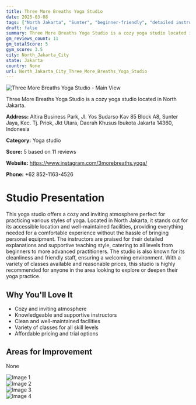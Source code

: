 ```yaml
---
title: Three More Breaths Yoga Studio
date: 2025-03-08
tags: ["North Jakarta", "Sunter", "beginner-friendly", "detailed instruction", "variety of classes", "cozy", "welcoming", "North Jakarta City"]  
draft: false
summary: Three More Breaths Yoga Studio is a cozy yoga studio located in North Jakarta.
gm_reviews_count: 11
gm_totalScore: 5
gym_score: 3.5
city: North_Jakarta_City
state: Jakarta
country: None
url: North_Jakarta_City_Three_More_Breaths_Yoga_Studio
---
```


<div className="aspect-[16/9] relative my-8">
  <img 
    src="https://lh5.googleusercontent.com/p/AF1QipME5ZWpixwH4pefSGRifxNncO-VwkbObhJgYZA=w1920-h1080-k-no"
    alt="Three More Breaths Yoga Studio - Main View"
    className="object-cover absolute inset-0 w-full h-full rounded-lg"
  />
</div>

Three More Breaths Yoga Studio is a cozy yoga studio located in North Jakarta.

**Address:** Altira Business Park, Jl. Yos Sudarso Kav 85 Block A8, Sunter Jaya, Kec. Tj. Priok, Jkt Utara, Daerah Khusus Ibukota Jakarta 14360, Indonesia

**Category:** Yoga studio

**Score:** 5 based on 11 reviews

**Website:** https://www.instagram.com/3morebreaths.yoga/

**Phone:** +62 852-1163-4526

# Studio Presentation

This yoga studio offers a cozy and inviting atmosphere perfect for practicing various styles of yoga. Located in North Jakarta, it stands out for its accessible location and well-maintained facilities, providing everything needed for a comfortable experience without the hassle of bringing personal equipment. The instructors are praised for their detailed explanations and supportive teaching style, catering to all levels from beginners to more advanced practitioners. The studio is also known for its cleanliness and friendly staff, ensuring a welcoming environment. With a variety of classes available and reasonable prices, this studio is highly recommended for anyone in the area looking to explore or deepen their yoga practice.

## Why You'll Love It

- Cozy and inviting atmosphere
- Knowledgeable and supportive instructors
- Clean and well-maintained facilities
- Variety of classes for all skill levels
- Affordable pricing and trial options

## Areas for Improvement

None

<div className="grid grid-cols-1 xl:grid-cols-2 gap-4 my-8">
<div className="aspect-[4/3] relative"><img src="https://lh5.googleusercontent.com/p/AF1QipPO1DLqAmdxX0liA7McJFaOw4UTpwfPLaY8aUA=w1920-h1080-k-no" alt="Image 1" className="object-cover absolute inset-0 w-full h-full rounded-lg" /></div>
<div className="aspect-[4/3] relative"><img src="https://lh5.googleusercontent.com/p/AF1QipNXuBECb86dyjTknGaas_OsgASjpOUmf8ioweQ=w1920-h1080-k-no" alt="Image 2" className="object-cover absolute inset-0 w-full h-full rounded-lg" /></div>
<div className="aspect-[4/3] relative"><img src="https://lh5.googleusercontent.com/p/AF1QipMUHtSS6L3EoMyB0koNVEOs7wO6GQbpzznqpDSy=w1920-h1080-k-no" alt="Image 3" className="object-cover absolute inset-0 w-full h-full rounded-lg" /></div>
<div className="aspect-[4/3] relative"><img src="https://lh5.googleusercontent.com/p/AF1QipP91Mrk2STw_aRVasI8Qdpc8qZA853VGDfLk3Y7=w1920-h1080-k-no" alt="Image 4" className="object-cover absolute inset-0 w-full h-full rounded-lg" /></div>
</div>